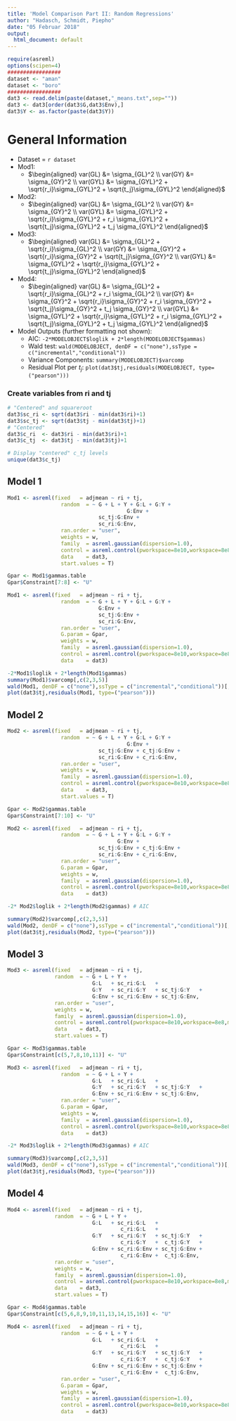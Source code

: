 ```yaml
---
title: 'Model Comparison Part II: Random Regressions'
author: "Hadasch, Schmidt, Piepho"
date: "05 Februar 2018"
output:
  html_document: default
---
```



```r
require(asreml)
options(scipen=4)
#################
dataset <- "aman"
dataset <- "boro"
#################
dat3 <- read.delim(paste(dataset,"_means.txt",sep=""))
dat3 <- dat3[order(dat3$G,dat3$Env),]
dat3$Y <- as.factor(paste(dat3$Y))
```

# General Information
* Dataset = `r dataset`
* Mod1:
    + $\begin{aligned}
        var(GL)  &= \sigma_{GL}^2 \\
        var(GY)  &= \sigma_{GY}^2 \\
        var(GYL) &=           \sigma_{GYL}^2 + 
                    \sqrt{r_i}\sigma_{GYL}^2 + 
                    \sqrt{t_j}\sigma_{GYL}^2 
       \end{aligned}$  
* Mod2: 
    + $\begin{aligned}
        var(GL)  &= \sigma_{GL}^2 \\
        var(GY)  &= \sigma_{GY}^2 \\
        var(GYL) &=           \sigma_{GYL}^2 + 
                    \sqrt{r_i}\sigma_{GYL}^2 + 
                          r_i \sigma_{GYL}^2 + 
                    \sqrt{t_j}\sigma_{GYL}^2 + 
                          t_j \sigma_{GYL}^2 
       \end{aligned}$
* Mod3: 
    + $\begin{aligned}
        var(GL)  &=           \sigma_{GL}^2 + 
                    \sqrt{r_i}\sigma_{GL}^2 \\ 
        var(GY)  &=           \sigma_{GY}^2 + 
                    \sqrt{r_i}\sigma_{GY}^2 + 
                    \sqrt{t_j}\sigma_{GY}^2 \\
        var(GYL) &=           \sigma_{GYL}^2 + 
                    \sqrt{r_i}\sigma_{GYL}^2 + 
                    \sqrt{t_j}\sigma_{GYL}^2 
       \end{aligned}$
* Mod4: 
    + $\begin{aligned}
        var(GL)  &=           \sigma_{GL}^2 + 
                    \sqrt{r_i}\sigma_{GL}^2 +
                          r_i \sigma_{GL}^2 \\ 
        var(GY)  &=           \sigma_{GY}^2 + 
                    \sqrt{r_i}\sigma_{GY}^2 +
                          r_i \sigma_{GY}^2 +
                    \sqrt{t_j}\sigma_{GY}^2 +
                          t_j \sigma_{GY}^2 \\
        var(GYL) &=           \sigma_{GYL}^2 + 
                    \sqrt{r_i}\sigma_{GYL}^2 + 
                          r_i \sigma_{GYL}^2 +
                    \sqrt{t_j}\sigma_{GYL}^2 +
                          t_j \sigma_{GYL}^2
       \end{aligned}$
* Model Outputs (further formatting not shown):
    + AIC: `-2*MODELOBJECT$loglik + 2*length(MODELOBJECT$gammas)`
    + Wald test: `wald(MODELOBJECT, denDF = c("none"),ssType = c("incremental","conditional"))`
    + Variance Components: `summary(MODELOBJECT)$varcomp`
    + Residual Plot per $t_j$: `plot(dat3$tj,residuals(MODELOBJECT, type=("pearson")))`

### Create variables from ri and tj 
```r
# "Centered" and squareroot
dat3$sc_ri <- sqrt(dat3$ri - min(dat3$ri)+1)
dat3$sc_tj <- sqrt(dat3$tj - min(dat3$tj)+1) 
# "Centered" 
dat3$c_ri  <- dat3$ri - min(dat3$ri)+1
dat3$c_tj  <- dat3$tj - min(dat3$tj)+1

# Display "centered" c_tj levels
unique(dat3$c_tj)
```


## Model 1

```r
Mod1 <- asreml(fixed   = adjmean ~ ri + tj,
                 random  = ~ G + L + Y + G:L + G:Y + 
                                      G:Env + 
                             sc_tj:G:Env + 
                             sc_ri:G:Env,
                 ran.order = "user",
                 weights = w,
                 family  = asreml.gaussian(dispersion=1.0),
                 control = asreml.control(pworkspace=8e10,workspace=8e8,maxiter=100),
                 data    = dat3,
                 start.values = T) 

Gpar <- Mod1$gammas.table
Gpar$Constraint[7:8] <- "U"
```

```r
Mod1 <- asreml(fixed   = adjmean ~ ri + tj,
                 random  = ~ G + L + Y + G:L + G:Y + 
                             G:Env + 
                             sc_tj:G:Env + 
                             sc_ri:G:Env,
                 ran.order = "user",
                 G.param = Gpar,
                 weights = w,
                 family  = asreml.gaussian(dispersion=1.0),
                 control = asreml.control(pworkspace=8e10,workspace=8e8,maxiter=100),
                 data    = dat3)
```

```r
-2*Mod1$loglik + 2*length(Mod1$gammas)
summary(Mod1)$varcomp[,c(2,3,5)]
wald(Mod1, denDF = c("none"),ssType = c("incremental","conditional"))[,c(1,3,4)]
plot(dat3$tj,residuals(Mod1, type=("pearson")))
```

## Model 2

```r
Mod2 <- asreml(fixed   = adjmean ~ ri + tj,
                 random  = ~ G + L + Y + G:L + G:Y + 
                                      G:Env + 
                             sc_tj:G:Env + c_tj:G:Env +
                             sc_ri:G:Env + c_ri:G:Env,
                 ran.order = "user",
                 weights = w,
                 family  = asreml.gaussian(dispersion=1.0),
                 control = asreml.control(pworkspace=8e10,workspace=8e8,maxiter=100),
                 data    = dat3,
                 start.values = T) 

Gpar <- Mod2$gammas.table
Gpar$Constraint[7:10] <- "U"
```

```r
Mod2 <- asreml(fixed   = adjmean ~ ri + tj,
                 random  = ~ G + L + Y + G:L + G:Y + 
                                   G:Env + 
                             sc_tj:G:Env + c_tj:G:Env +
                             sc_ri:G:Env + c_ri:G:Env,
                 ran.order = "user",
                 G.param = Gpar,
                 weights = w,
                 family  = asreml.gaussian(dispersion=1.0),
                 control = asreml.control(pworkspace=8e10,workspace=8e8,maxiter=100),
                 data    = dat3)
```

```r
-2* Mod2$loglik + 2*length(Mod2$gammas) # AIC
```

```r
summary(Mod2)$varcomp[,c(2,3,5)]
wald(Mod2, denDF = c("none"),ssType = c("incremental","conditional"))[,c(1,3,4)]
plot(dat3$tj,residuals(Mod2, type=("pearson")))
```

## Model 3

```r
Mod3 <- asreml(fixed   = adjmean ~ ri + tj,
               random  = ~ G + L + Y + 
                           G:L   + sc_ri:G:L   + 
                           G:Y   + sc_ri:G:Y   + sc_tj:G:Y   +
                           G:Env + sc_ri:G:Env + sc_tj:G:Env,
               ran.order = "user",
               weights = w,
               family  = asreml.gaussian(dispersion=1.0),
               control = asreml.control(pworkspace=8e10,workspace=8e8,maxiter=100),
               data    = dat3,
               start.values = T) 

Gpar <- Mod3$gammas.table
Gpar$Constraint[c(5,7,8,10,11)] <- "U"
```

```r
Mod3 <- asreml(fixed   = adjmean ~ ri + tj,
                 random  = ~ G + L + Y + 
                           G:L   + sc_ri:G:L   + 
                           G:Y   + sc_ri:G:Y   + sc_tj:G:Y   +
                           G:Env + sc_ri:G:Env + sc_tj:G:Env,
                 ran.order = "user",
                 G.param = Gpar,
                 weights = w,
                 family  = asreml.gaussian(dispersion=1.0),
                 control = asreml.control(pworkspace=8e10,workspace=8e8,maxiter=100),
                 data    = dat3)
```

```r
-2* Mod3$loglik + 2*length(Mod3$gammas) # AIC
```

```r
summary(Mod3)$varcomp[,c(2,3,5)]
wald(Mod3, denDF = c("none"),ssType = c("incremental","conditional"))[,c(1,3,4)]
plot(dat3$tj,residuals(Mod3, type=("pearson")))
```

## Model 4

```r
Mod4 <- asreml(fixed   = adjmean ~ ri + tj,
               random  = ~ G + L + Y + 
                           G:L   + sc_ri:G:L   + 
                                    c_ri:G:L   +
                           G:Y   + sc_ri:G:Y   + sc_tj:G:Y   +
                                    c_ri:G:Y   +  c_tj:G:Y   +
                           G:Env + sc_ri:G:Env + sc_tj:G:Env +
                                    c_ri:G:Env +  c_tj:G:Env,
               ran.order = "user",
               weights = w,
               family  = asreml.gaussian(dispersion=1.0),
               control = asreml.control(pworkspace=8e10,workspace=8e8,maxiter=100),
               data    = dat3,
               start.values = T) 

Gpar <- Mod4$gammas.table
Gpar$Constraint[c(5,6,8,9,10,11,13,14,15,16)] <- "U"
```

```r
Mod4 <- asreml(fixed   = adjmean ~ ri + tj,
                 random  = ~ G + L + Y + 
                           G:L   + sc_ri:G:L   + 
                                    c_ri:G:L   +
                           G:Y   + sc_ri:G:Y   + sc_tj:G:Y   +
                                    c_ri:G:Y   +  c_tj:G:Y   +
                           G:Env + sc_ri:G:Env + sc_tj:G:Env +
                                    c_ri:G:Env +  c_tj:G:Env,
                 ran.order = "user",
                 G.param = Gpar,
                 weights = w,
                 family  = asreml.gaussian(dispersion=1.0),
                 control = asreml.control(pworkspace=8e10,workspace=8e8,maxiter=100),
                 data    = dat3)
```